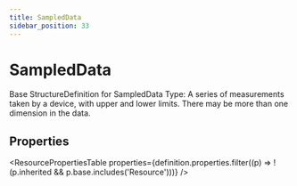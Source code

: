 ```yaml
---
title: SampledData
sidebar_position: 33
---
```



# SampledData

Base StructureDefinition for SampledData Type: A series of measurements taken by a device, with upper and lower limits. There may be more than one dimension in the data.

## Properties

<ResourcePropertiesTable properties={definition.properties.filter((p) => !(p.inherited && p.base.includes('Resource')))} />



